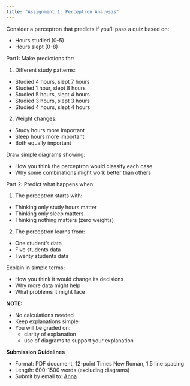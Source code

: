 ```yaml
---
title: "Assignment 1: Perceptron Analysis"
---
```

Consider a perceptron that predicts if you'll pass a quiz based on:

- Hours studied (0-5)
- Hours slept (0-8)

Part1: Make predictions for:

1. Different study patterns:

- Studied 4 hours, slept 7 hours
- Studied 1 hour, slept 8 hours
- Studied 5 hours, slept 4 hours
- Studied 3 hours, slept 3 hours
- Studied 4 hours, slept 4 hours

2. Weight changes:
- Study hours more important
- Sleep hours more important
- Both equally important

Draw simple diagrams showing:

- How you think the perceptron would classify each case
- Why some combinations might work better than others

Part 2: Predict what happens when:

1. The perceptron starts with:

- Thinking only study hours matter
- Thinking only sleep matters
- Thinking nothing matters (zero weights)

2. The perceptron learns from:
- One student's data
- Five students data
- Twenty students data

Explain in simple terms:

- How you think it would change its decisions
- Why more data might help
- What problems it might face

**NOTE:**

- No calculations needed
- Keep explanations simple
- You will be graded on:
	- clarity of explanation
	- use of diagrams to support your explanation

**Submission Guidelines**

- Format: PDF document, 12-point Times New Roman, 1.5 line spacing
- Length: 600-1500 words (excluding diagrams)
- Submit by email to: [Anna](mailto:anste145@hhu.de)
